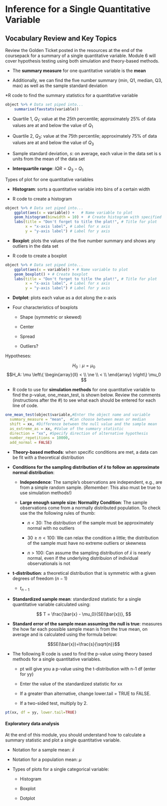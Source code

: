 # Inference for a Single Quantitative Variable

## Vocabulary Review and Key Topics

Review the Golden Ticket posted in the resources at the end of the coursepack for a summary of a single quantitative variable.  Module 6 will cover hypothesis testing using both simulation and theory-based methods.

* The **summary measure** for one quantitative variable is the **mean**

* Additionally, we can find the five number summary (min, Q1, median, Q3, max) as well as the sample standard deviation

*R code to find the summary statistics for a quantitative variable

```r
object %>% # Data set piped into...
    summarise(favstats(variable))
```

* Quartile 1, $Q_1$: value at the 25th percentile; approximately 25\% of data values are at and below the value of $Q_1$

* Quartile 2, $Q_3$: value at the 75th percentile; approximately 75\% of data values are at and below the value of $Q_3$

* Sample standard deviation, $s$: on average, each value in the data set is s units from the mean of the data set

* **Interquartile range**: $IQR = Q_3-Q_1$ 

Types of plot for one quantitative variables

* **Histogram**: sorts a quantitative variable into bins of a certain width 

* R code to create a histogram

```r
object %>% # Data set piped into...
    ggplot(aes(x = variable)) +   # Name variable to plot
    geom_histogram(binwidth = 10) +  # Create histogram with specified binwidth
    labs(title = "Don't forget to title the plot!", # Title for plot
         x = "x-axis label", # Label for x axis
         y = "y-axis label") # Label for y axis
```


* **Boxplot**: plots the values of the five number summary and shows any outliers in the data set

* R code to create a boxplot

```r
object %>% # Data set piped into...
    ggplot(aes(x = variable)) + # Name variable to plot
    geom_boxplot() + # Create boxplot 
    labs(title = "Don't forget to title the plot!", # Title for plot
         x = "x-axis label", # Label for x axis
         y = "y-axis label") # Label for y axis
```

* **Dotplot**: plots each value as a dot along the x-axis

* Four characteristics of boxplots

    - Shape  (symmetric or skewed)
    
    - Center 
    
    - Spread
    
    - Outliers?

Hypotheses:

$$H_0: \mu = \mu_0$$
$$H_A: \mu \left\{
\begin{array}{ll}
< \\
\ne \\
< \\
\end{array}
\right\}
\mu_0 $$

* R code to use for **simulation methods** for one quantitative variable to find the p-value, one_mean_test, is shown below. Review the comments (instructions after the #) to see what each should be entered for each line of code.

```r
one_mean_test(object$variable,#Enter the object name and variable
  summary_measure = "mean",  #Can choose between mean or median
  shift = xx, #Difference between the null value and the sample mean
  as_extreme_as = xx, #Value of the summary statistic
  direction = "xx", #Specify direction of alternative hypothesis
  number_repetitions = 10000,
  add_normal = FALSE)
```

* **Theory-based methods**: when specific conditions are met, a data can be fit with a theoretical distribution

* **Conditions for the sampling distribution of $\bar{x}$ to follow an approximate normal distribution**:

    * **Independence**: The sample’s observations are independent, e.g., are from a simple random sample. (*Remember*: This also must be true to use simulation methods!)

     * **Large enough sample size: Normality Condition**: The sample observations come from a normally distributed population.  To check use the the following rules of thumb:
     
         - $n < 30$: The distribution of the sample must be approximately normal with no outliers
         
         - $30 \ge n < 100$: We can relax the condition a little; the distribution of the sample must have no extreme outliers or skewness
         
         - $n > 100$: Can assume the sampling distribution of $\bar{x}$ is nearly normal, even if the underlying distribuion of individual observationals is not
         
* **t-distribution**: a theoretical distribution that is symmetric with a given degrees of freedom ($n-1$)

    * $t_{n-1}$

* **Standardized sample mean**: standardized statistic for a single quantitative variable calculated using:

$$
T = \frac{\bar{x} - \mu_0}{SE(\bar{x})},
$$

* **Standard error of the sample mean assuming the null is true**: measures the how far each possible sample mean is from the true mean, on average and is calculated using the formula below:

$$SE(\bar{x})=\frac{s}{\sqrt{n}}$$

* The following R code is used to find the p-value using theory based methods for a single quantitative variables.

    * pt will give you a p-value using the t-distribution with n-1 df (enter for yy)
    
    * Enter the value of the standardized statistic for xx

    * If a greater than alternative, change lower.tail = TRUE to FALSE.
    
    * If a two-sided test, multiply by 2.
    
```r
pt(xx, df = yy, lower.tail=TRUE)
```

#### Exploratory data analysis {-}

At the end of this module, you should understand how to calculate a summary statistic and plot a single quantitative variable.  

* Notation for a sample mean: $\bar{x}$

* Notation for a population mean: $\mu$

* Types of plots for a single categorical variable:

    - Histogram
    
    - Boxplot
    
    - Dotplot

\newpage
